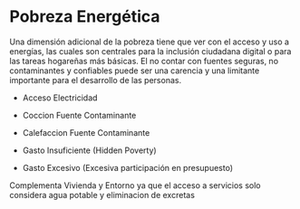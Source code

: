 # Pobreza Energética

Una dimensión adicional de la pobreza tiene que ver con el acceso y uso a energías, las cuales son centrales para la inclusión ciudadana digital o para las tareas hogareñas más básicas. El no contar con fuentes seguras, no contaminantes y confiables puede ser una carencia y una limitante importante para el desarrollo de las personas.

- Acceso Electricidad

- Coccion Fuente Contaminante

- Calefaccion Fuente Contaminante

- Gasto Insuficiente (Hidden Poverty)

- Gasto Excesivo (Excesiva participación en presupuesto)

Complementa Vivienda y Entorno ya que el acceso a servicios solo considera agua potable y eliminacion de excretas

